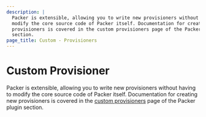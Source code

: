 ```yaml
---
description: |
  Packer is extensible, allowing you to write new provisioners without having to
  modify the core source code of Packer itself. Documentation for creating new
  provisioners is covered in the custom provisioners page of the Packer plugin
  section.
page_title: Custom - Provisioners
---
```


# Custom Provisioner

Packer is extensible, allowing you to write new provisioners without having to
modify the core source code of Packer itself. Documentation for creating new
provisioners is covered in the [custom
provisioners](/packer/docs/plugins/creation/custom-provisioners) page of the Packer
plugin section.
